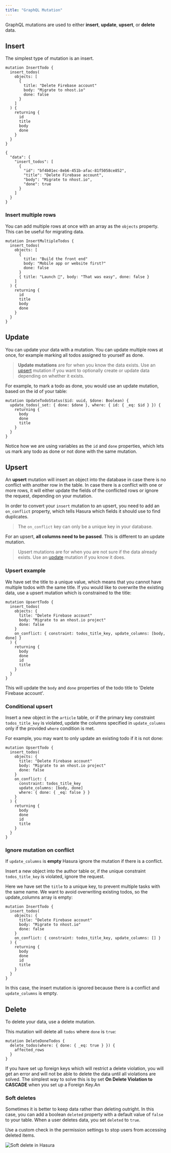 ```yaml
---
title: "GraphQL Mutation"
---
```


GraphQL mutations are used to either **insert**, **update**, **upsert**, or **delete** data.

## Insert

The simplest type of mutation is an insert.

```graphql:Mutation
mutation InsertTodo {
  insert_todos(
    objects: [
      {
        title: "Delete Firebase account"
        body: "Migrate to nhost.io"
        done: false
      }
    ]
  ) {
    returning {
      id
      title
      body
      done
    }
  }
}
```

```json:Response
{
  "data": {
    "insert_todos": [
      {
        "id": "bf4b01ec-8eb6-451b-afac-81f5058ce852",
        "title": "Delete Firebase account",
        "body": "Migrate to nhost.io",
        "done": true
      }
    ]
  }
}
```

### Insert multiple rows

You can add multiple rows at once with an array as the `objects` property. This can be useful for migrating data.

```graphql:Mutation
mutation InsertMultipleTodos {
  insert_todos(
    objects: [
      {
        title: "Build the front end"
        body: "Mobile app or website first?"
        done: false
      }
      { title: "Launch 🚀", body: "That was easy", done: false }
    ]
  ) {
    returning {
      id
      title
      body
      done
    }
  }
}
```

## Update

You can update your data with a mutation. You can update multiple rows at once, for example marking all todos assigned to yourself as done.

> **Update mutations** are for when you know the data exists. Use an [upsert](/graphql/mutation#upsert) mutation if you want to optionally create or update data depending on whether it exists.

For example, to mark a todo as done, you would use an update mutation, based on the id of your table:

```graphql:Mutation
mutation UpdateTodoStatus($id: uuid, $done: Boolean) {
  update_todos(_set: { done: $done }, where: { id: { _eq: $id } }) {
    returning {
      body
      done
      title
    }
  }
}
```

Notice how we are using variables as the `id` and `done` properties, which lets us mark any todo as done or not done with the same mutation.

## Upsert

An **upsert** mutation will insert an object into the database in case there is no conflict with another row in the table. In case there is a conflict with one or more rows, it will either update the fields of the conflicted rows or ignore the request, depending on your mutation.

In order to convert your `insert` mutation to an upsert, you need to add an `on_conflict` property, which tells Hasura which fields it should use to find duplicates.

> The `on_conflict` key can only be a unique key in your database.

For an upsert, **all columns need to be passed**. This is different to an update mutation.

> Upsert mutations are for when you are not sure if the data already exists. Use an [update](/graphql/mutation#update) mutation if you know it does.

### Upsert example

We have set the title to a unique value, which means that you cannot have multiple todos with the same title. If you would like to overwrite the existing data, use a upsert mutation which is constrained to the title:

```graphql:Mutation
mutation UpsertTodo {
  insert_todos(
    objects: {
      title: "Delete Firebase account"
      body: "Migrate to an nhost.io project"
      done: false
    }
    on_conflict: { constraint: todos_title_key, update_columns: [body, done] }
  ) {
    returning {
      body
      done
      id
      title
    }
  }
}
```

This will update the `body` and `done` properties of the todo title to 'Delete Firebase account'.

### Conditional upsert

Insert a new object in the `article` table, or if the primary key constraint `todos_title_key` is violated, update the columns specified in `update_columns` only if the provided `where` condition is met.

For example, you may want to only update an existing todo if it is not done:

```graphql:Mutation
mutation UpsertTodo {
  insert_todos(
    objects: {
      title: "Delete Firebase account"
      body: "Migrate to an nhost.io project"
      done: false
    }
    on_conflict: {
      constraint: todos_title_key
      update_columns: [body, done]
      where: { done: { _eq: false } }
    }
  ) {
    returning {
      body
      done
      id
      title
    }
  }
}
```

### Ignore mutation on conflict

If `update_columns` is **empty** Hasura ignore the mutation if there is a conflict.

Insert a new object into the author table or, if the unique constraint `todos_title_key` is violated, ignore the request.

Here we have set the `title` to a unique key, to prevent multiple tasks with the same name. We want to avoid overwriting existing todos, so the update_columns array is empty:

```graphql:Mutation
mutation InsertTodo {
  insert_todos(
    objects: {
      title: "Delete Firebase account"
      body: "Migrate to nhost.io"
      done: false
    }
    on_conflict: { constraint: todos_title_key, update_columns: [] }
  ) {
    returning {
      body
      done
      id
      title
    }
  }
}
```

In this case, the insert mutation is ignored because there is a conflict and `update_columns` is empty.

## Delete

To delete your data, use a delete mutation.

This mutation will delete all `todos` where `done` is `true`:

```graphql:Mutation
mutation DeleteDoneTodos {
  delete_todos(where: { done: { _eq: true } }) {
    affected_rows
  }
}
```

If you have set up foreign keys which will restrict a delete violation, you will get an error and will not be able to delete the data until all violations are solved. The simplest way to solve this is by set **On Delete Violation to CASCADE** when you set up a Foreign Key.An

### Soft deletes

Sometimes it is better to keep data rather than deleting outright. In this case, you can add a boolean `deleted` property with a default value of `false` to your table. When a user deletes data, you set `deleted` to `true`.

Use a custom check in the permission settings to stop users from accessing deleted items.

![Soft delete in Hasura](/images/graphql/soft-delete-permissions.png)
